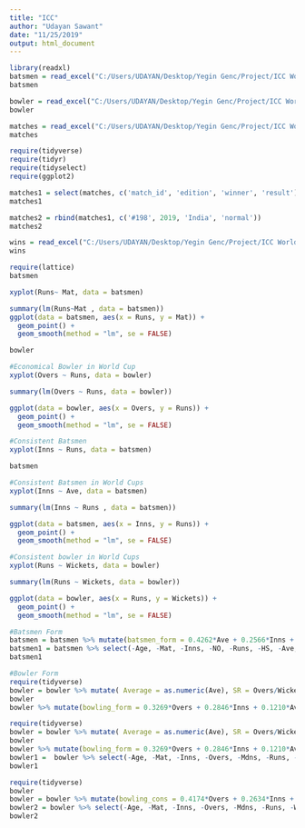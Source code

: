 ---
title: "ICC"
author: "Udayan Sawant"
date: "11/25/2019"
output: html_document
---

```{r}
library(readxl)
batsmen = read_excel("C:/Users/UDAYAN/Desktop/Yegin Genc/Project/ICC World Cup/batsmen.xlsx")
batsmen
```
```{r}
bowler = read_excel("C:/Users/UDAYAN/Desktop/Yegin Genc/Project/ICC World Cup/bowler.xlsx")
bowler
```
```{r}
matches = read_excel("C:/Users/UDAYAN/Desktop/Yegin Genc/Project/ICC World Cup/Matches Dataset.xlsx")
matches
```
```{r}
require(tidyverse)
require(tidyr)
require(tidyselect)
require(ggplot2)
```

```{r}
matches1 = select(matches, c('match_id', 'edition', 'winner', 'result'))
matches1
```
```{r}
matches2 = rbind(matches1, c('#198', 2019, 'India', 'normal'))
matches2
```

```{r}
wins = read_excel("C:/Users/UDAYAN/Desktop/Yegin Genc/Project/ICC World Cup/wins.xlsx")
wins
```
```{r}
require(lattice)
batsmen

```


```{r}
xyplot(Runs~ Mat, data = batsmen)
```

```{r}
summary(lm(Runs~Mat , data = batsmen))
ggplot(data = batsmen, aes(x = Runs, y = Mat)) +
  geom_point() + 
  geom_smooth(method = "lm", se = FALSE)
```
```{r}
bowler
```

```{r}
#Economical Bowler in World Cup
xyplot(Overs ~ Runs, data = bowler)
```
```{r}
summary(lm(Overs ~ Runs, data = bowler))
```
```{r}
ggplot(data = bowler, aes(x = Overs, y = Runs)) +
  geom_point() + 
  geom_smooth(method = "lm", se = FALSE)
```
```{r}
#Consistent Batsmen
xyplot(Inns ~ Runs, data = batsmen)
```
```{r}
batsmen
```

```{r}
#Consistent Batsmen in World Cups
xyplot(Inns ~ Ave, data = batsmen)
```





```{r}
summary(lm(Inns ~ Runs , data = batsmen))
```
```{r}
ggplot(data = batsmen, aes(x = Inns, y = Runs)) +
  geom_point() + 
  geom_smooth(method = "lm", se = FALSE)
```
```{r}
#Consistent bowler in World Cups
xyplot(Runs ~ Wickets, data = bowler)
```

```{r}
summary(lm(Runs ~ Wickets, data = bowler))
```
```{r}
ggplot(data = bowler, aes(x = Runs, y = Wickets)) +
  geom_point() + 
  geom_smooth(method = "lm", se = FALSE)
```


```{r}
#Batsmen Form
batsmen = batsmen %>% mutate(batsmen_form = 0.4262*Ave + 0.2566*Inns + 0.1510*SR + 0.0787*Tons + 0.0556*Fifties - 0.0328*zeros) %>% arrange(desc(batsmen_form))
batsmen1 = batsmen %>% select(-Age, -Mat, -Inns, -NO, -Runs, -HS, -Ave, -BF, -SR, -Tons, -Fifties, -zeros, -fours, -sixes)
batsmen1
```




```{r}
#Bowler Form
require(tidyverse)
bowler = bowler %>% mutate( Average = as.numeric(Ave), SR = Overs/Wickets)
bowler
bowler %>% mutate(bowling_form = 0.3269*Overs + 0.2846*Inns + 0.1210*Average +0.1877*SR + 0.0798*`Five wicket haul`) %>% arrange(bowling_form)
```



```{r}
require(tidyverse)
bowler = bowler %>% mutate( Average = as.numeric(Ave), SR = Overs/Wickets)
bowler
bowler %>% mutate(bowling_form = 0.3269*Overs + 0.2846*Inns + 0.1210*Average +0.1877*SR + 0.0798*`Five wicket haul`) %>% arrange(desc(bowling_form))
bowler1 =  bowler %>% select(-Age, -Mat, -Inns, -Overs, -Mdns, -Runs, -Wickets, -Ave, -Average, -`Four wicket haul`, -`Five wicket haul`, -Average, -SR)
bowler1
```
```{r}
require(tidyverse)
bowler
bowler = bowler %>% mutate(bowling_cons = 0.4174*Overs + 0.2634*Inns + 0.0975*Average +0.1602*SR + 0.0615*`Five wicket haul`) %>% arrange(desc(bowling_cons))
bowler2 = bowler %>% select(-Age, -Mat, -Inns, -Overs, -Mdns, -Runs, -Wickets, -Ave, -Average, -`Four wicket haul`, -`Five wicket haul`, -Average, -SR)
bowler2
```



